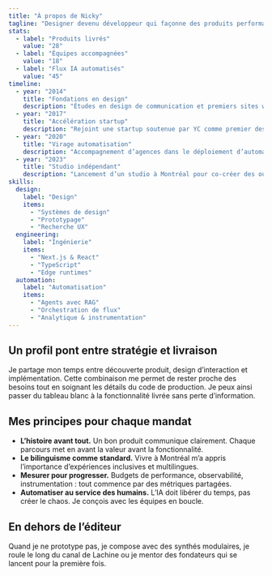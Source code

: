 ```yaml
---
title: "À propos de Nicky"
tagline: "Designer devenu développeur qui façonne des produits performants et bilingues."
stats:
  - label: "Produits livrés"
    value: "28"
  - label: "Équipes accompagnées"
    value: "18"
  - label: "Flux IA automatisés"
    value: "45"
timeline:
  - year: "2014"
    title: "Fondations en design"
    description: "Études en design de communication et premiers sites web pour des organismes artistiques locaux."
  - year: "2017"
    title: "Accélération startup"
    description: "Rejoint une startup soutenue par YC comme premier designer puis responsable de l’architecture front-end."
  - year: "2020"
    title: "Virage automatisation"
    description: "Accompagnement d’agences dans le déploiement d’automatisations low-code et recherche sur les flux augmentés par GPT."
  - year: "2023"
    title: "Studio indépendant"
    description: "Lancement d’un studio à Montréal pour co-créer des outils IA, du design produit et de l’ingénierie."
skills:
  design:
    label: "Design"
    items:
      - "Systèmes de design"
      - "Prototypage"
      - "Recherche UX"
  engineering:
    label: "Ingénierie"
    items:
      - "Next.js & React"
      - "TypeScript"
      - "Edge runtimes"
  automation:
    label: "Automatisation"
    items:
      - "Agents avec RAG"
      - "Orchestration de flux"
      - "Analytique & instrumentation"
---
```


## Un profil pont entre stratégie et livraison

Je partage mon temps entre découverte produit, design d’interaction et implémentation. Cette combinaison me permet de rester proche des besoins tout en soignant les détails du code de production. Je peux ainsi passer du tableau blanc à la fonctionnalité livrée sans perte d’information.

## Mes principes pour chaque mandat

- **L’histoire avant tout.** Un bon produit communique clairement. Chaque parcours met en avant la valeur avant la fonctionnalité.
- **Le bilinguisme comme standard.** Vivre à Montréal m’a appris l’importance d’expériences inclusives et multilingues.
- **Mesurer pour progresser.** Budgets de performance, observabilité, instrumentation : tout commence par des métriques partagées.
- **Automatiser au service des humains.** L’IA doit libérer du temps, pas créer le chaos. Je conçois avec les équipes en boucle.

## En dehors de l’éditeur

Quand je ne prototype pas, je compose avec des synthés modulaires, je roule le long du canal de Lachine ou je mentor des fondateurs qui se lancent pour la première fois.
